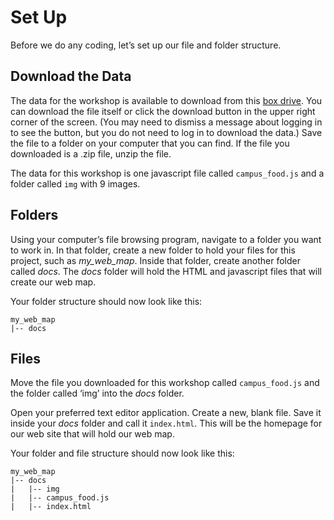 # Set Up

Before we do any coding, let's set up our file and folder structure.

## Download the Data
The data for the workshop is available to download from this [box drive](https://ucdavis.box.com/s/3v3k43vz3b6iss8i9kufetc4swi8utmj). You can download the file itself or click the download button in the upper right corner of the screen. (You may need to dismiss a message about logging in to see the button, but you do not need to log in to download the data.)  Save the file to a folder on your computer that you can find. If the file you downloaded is a .zip file, unzip the file.

The data for this workshop is one javascript file called `campus_food.js` and a folder called `img` with 9 images.

## Folders

Using your computer's file browsing program, navigate to a folder you want to work in. In that folder, create a new folder to hold your files for this project, such as *my_web_map*. Inside that folder, create another folder called *docs*.  The *docs* folder will hold the HTML and javascript files that will create our web map.

Your folder structure should now look like this:

```
my_web_map
|-- docs

```

## Files

Move the file you downloaded for this workshop called `campus_food.js` and the folder called 'img' into the *docs* folder.

Open your preferred text editor application. Create a new, blank file. Save it inside your *docs* folder and call it `index.html`. This will be the homepage for our web site that will hold our web map.

Your folder and file structure should now look like this:

```
my_web_map
|-- docs
|   |-- img
|   |-- campus_food.js
|   |-- index.html

```
